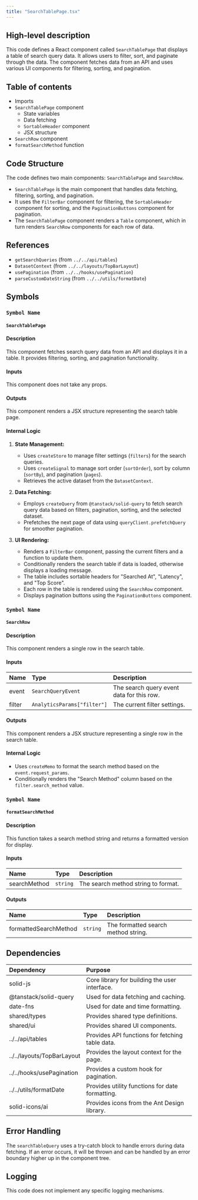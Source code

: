 ```yaml
---
title: "SearchTablePage.tsx"
---
```


## High-level description
This code defines a React component called `SearchTablePage` that displays a table of search query data. It allows users to filter, sort, and paginate through the data. The component fetches data from an API and uses various UI components for filtering, sorting, and pagination.

## Table of contents
- Imports
- `SearchTablePage` component
  - State variables
  - Data fetching
  - `SortableHeader` component
  - JSX structure
- `SearchRow` component
- `formatSearchMethod` function

## Code Structure
The code defines two main components: `SearchTablePage` and `SearchRow`. 

- `SearchTablePage` is the main component that handles data fetching, filtering, sorting, and pagination. 
- It uses the `FilterBar` component for filtering, the `SortableHeader` component for sorting, and the `PaginationButtons` component for pagination. 
- The `SearchTablePage` component renders a `Table` component, which in turn renders `SearchRow` components for each row of data.

## References
- `getSearchQueries` (from `../../api/tables`)
- `DatasetContext` (from `../../layouts/TopBarLayout`)
- `usePagination` (from `../../hooks/usePagination`)
- `parseCustomDateString` (from `../../utils/formatDate`)

## Symbols

### `Symbol Name`
#### `SearchTablePage`
#### Description
This component fetches search query data from an API and displays it in a table. It provides filtering, sorting, and pagination functionality.

#### Inputs
This component does not take any props.

#### Outputs
This component renders a JSX structure representing the search table page.

#### Internal Logic
1. **State Management:**
   - Uses `createStore` to manage filter settings (`filters`) for the search queries.
   - Uses `createSignal` to manage sort order (`sortOrder`), sort by column (`sortBy`), and pagination (`pages`).
   - Retrieves the active dataset from the `DatasetContext`.

2. **Data Fetching:**
   - Employs `createQuery` from `@tanstack/solid-query` to fetch search query data based on filters, pagination, sorting, and the selected dataset.
   - Prefetches the next page of data using `queryClient.prefetchQuery` for smoother pagination.

3. **UI Rendering:**
   - Renders a `FilterBar` component, passing the current filters and a function to update them.
   - Conditionally renders the search table if data is loaded, otherwise displays a loading message.
   - The table includes sortable headers for "Searched At", "Latency", and "Top Score".
   - Each row in the table is rendered using the `SearchRow` component.
   - Displays pagination buttons using the `PaginationButtons` component.

### `Symbol Name`
#### `SearchRow`
#### Description
This component renders a single row in the search table.

#### Inputs
| Name | Type | Description |
|:-----|:-----|:------------|
| event | `SearchQueryEvent` | The search query event data for this row. |
| filter | `AnalyticsParams["filter"]` | The current filter settings. |

#### Outputs
This component renders a JSX structure representing a single row in the search table.

#### Internal Logic
- Uses `createMemo` to format the search method based on the `event.request_params`.
- Conditionally renders the "Search Method" column based on the `filter.search_method` value.

### `Symbol Name`
#### `formatSearchMethod`
#### Description
This function takes a search method string and returns a formatted version for display.

#### Inputs
| Name | Type | Description |
|:-----|:-----|:------------|
| searchMethod | `string` | The search method string to format. |

#### Outputs
| Name | Type | Description |
|:-----|:-----|:------------|
| formattedSearchMethod | `string` | The formatted search method string. |

## Dependencies
| Dependency | Purpose |
|:-----------|:--------|
| solid-js | Core library for building the user interface. |
| @tanstack/solid-query | Used for data fetching and caching. |
| date-fns | Used for date and time formatting. |
| shared/types | Provides shared type definitions. |
| shared/ui | Provides shared UI components. |
| ../../api/tables | Provides API functions for fetching table data. |
| ../../layouts/TopBarLayout | Provides the layout context for the page. |
| ../../hooks/usePagination | Provides a custom hook for pagination. |
| ../../utils/formatDate | Provides utility functions for date formatting. |
| solid-icons/ai | Provides icons from the Ant Design library. |

## Error Handling
The `searchTableQuery` uses a try-catch block to handle errors during data fetching. If an error occurs, it will be thrown and can be handled by an error boundary higher up in the component tree.

## Logging
This code does not implement any specific logging mechanisms.
